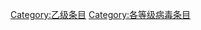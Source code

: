 {{catmore1|[[Wikipedia:病毒专题|Wikipedia:病毒专题]]}}
{{Articles by Quality|topic=病毒|project=病毒|format=TOC}}
{{emptycat}}

[[Category:乙级条目|Category:乙级条目]]
[[Category:各等级病毒条目|Category:各等级病毒条目]]